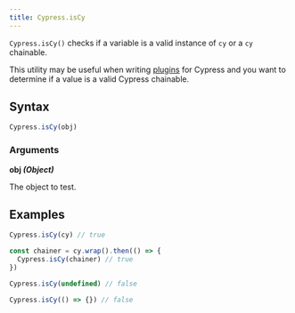```yaml
---
title: Cypress.isCy
---
```


`Cypress.isCy()` checks if a variable is a valid instance of `cy` or a `cy`
chainable.

This utility may be useful when writing [plugins](/api/plugins/writing-a-plugin)
for Cypress and you want to determine if a value is a valid Cypress chainable.

## Syntax

```javascript
Cypress.isCy(obj)
```

### Arguments

<Icon name="angle-right" /> **obj _(Object)_**

The object to test.

## Examples

```javascript
Cypress.isCy(cy) // true

const chainer = cy.wrap().then(() => {
  Cypress.isCy(chainer) // true
})

Cypress.isCy(undefined) // false

Cypress.isCy(() => {}) // false
```
